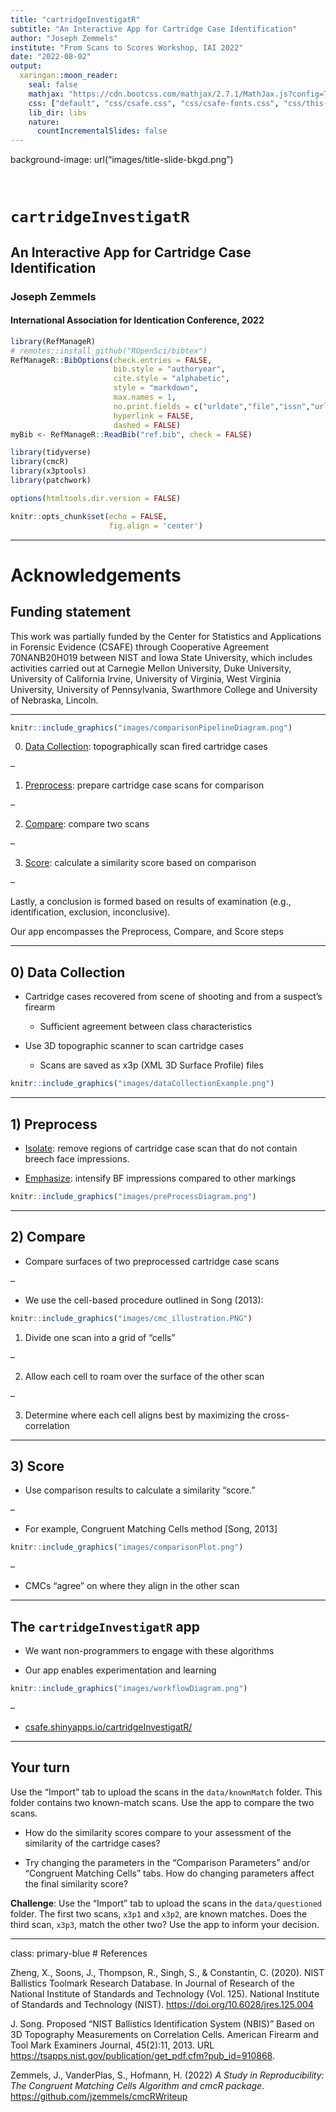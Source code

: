 ```yaml
---
title: "cartridgeInvestigatR"
subtitle: "An Interactive App for Cartridge Case Identification"
author: "Joseph Zemmels"
institute: "From Scans to Scores Workshop, IAI 2022"
date: "2022-08-02"
output:
  xaringan::moon_reader:
    seal: false
    mathjax: "https://cdn.bootcss.com/mathjax/2.7.1/MathJax.js?config=TeX-MML-AM_HTMLorMML"
    css: ["default", "css/csafe.css", "css/csafe-fonts.css", "css/this-presentation.css"]
    lib_dir: libs
    nature:
      countIncrementalSlides: false
---
```


background-image: url("images/title-slide-bkgd.png")

</br>

# `cartridgeInvestigatR`

## An Interactive App for Cartridge Case Identification

### Joseph Zemmels

#### International Association for Identication Conference, 2022

```r
library(RefManageR)
# remotes::install_github("ROpenSci/bibtex")
RefManageR::BibOptions(check.entries = FALSE,
                       bib.style = "authoryear",
                       cite.style = "alphabetic",
                       style = "markdown",
                       max.names = 1,
                       no.print.fields = c("urldate","file","issn","url","keywords","language","abstract"),
                       hyperlink = FALSE,
                       dashed = FALSE)
myBib <- RefManageR::ReadBib("ref.bib", check = FALSE)
```

```r
library(tidyverse)
library(cmcR)
library(x3ptools)
library(patchwork)

options(htmltools.dir.version = FALSE)

knitr::opts_chunk$set(echo = FALSE,
                      fig.align = 'center')
```


---

# Acknowledgements

## Funding statement

This work was partially funded by the Center for Statistics and Applications in Forensic Evidence (CSAFE) through Cooperative Agreement 70NANB20H019 between NIST and Iowa State University, which includes activities carried out at Carnegie Mellon University, Duke University, University of California Irvine, University of Virginia, West Virginia University, University of Pennsylvania, Swarthmore College and University of Nebraska, Lincoln.

---

```r
knitr::include_graphics("images/comparisonPipelineDiagram.png")
```


0) <u>Data Collection</u>: topographically scan fired cartridge cases

--

1) <u>Preprocess</u>: prepare cartridge case scans for comparison

--

2) <u>Compare</u>: compare two scans

--

3) <u>Score</u>: calculate a similarity score based on comparison

--

Lastly, a conclusion is formed based on results of examination (e.g., identification, exclusion, inconclusive).

Our app encompasses the Preprocess, Compare, and Score steps

---

## 0) Data Collection

- Cartridge cases recovered from scene of shooting and from a suspect's firearm

  - Sufficient agreement between class characteristics

- Use 3D topographic scanner to scan cartridge cases

  - Scans are saved as x3p (XML 3D Surface Profile) files

```r
knitr::include_graphics("images/dataCollectionExample.png")
```


---

## 1) Preprocess

- <u>Isolate</u>: remove regions of cartridge case scan that do not contain breech face impressions.

- <u>Emphasize</u>: intensify BF impressions compared to other markings

```r
knitr::include_graphics("images/preProcessDiagram.png")
```


---

## 2) Compare

- Compare surfaces of two preprocessed cartridge case scans

--

- We use the cell-based procedure outlined in Song (2013):

```r
knitr::include_graphics("images/cmc_illustration.PNG")
```

1. Divide one scan into a grid of "cells"

--

2. Allow each cell to roam over the surface of the other scan

--

3. Determine where each cell aligns best by maximizing the cross-correlation


---

## 3) Score

- Use comparison results to calculate a similarity "score."

--

- For example, Congruent Matching Cells method [Song, 2013]

```r
knitr::include_graphics("images/comparisonPlot.png")
```


--

- CMCs "agree" on where they align in the other scan

---

## The `cartridgeInvestigatR` app

- We want non-programmers to engage with these algorithms

- Our app enables experimentation and learning

```r
knitr::include_graphics("images/workflowDiagram.png")
```


--

- [csafe.shinyapps.io/cartridgeInvestigatR/](https://csafe.shinyapps.io/cartridgeInvestigatR/)

---

## Your turn

Use the "Import" tab to upload the scans in the `data/knownMatch` folder.
This folder contains two known-match scans.
Use the app to compare the two scans.

- How do the similarity scores compare to your assessment of the similarity of the cartridge cases?

- Try changing the parameters in the "Comparison Parameters" and/or "Congruent Matching Cells" tabs. How do changing parameters affect the final similarity score?

**Challenge**: Use the "Import" tab to upload the scans in the `data/questioned` folder. The first two scans, `x3p1` and `x3p2`, are known matches. Does the third scan, `x3p3`, match the other two? Use the app to inform your decision.

---
class: primary-blue
# References

Zheng, X., Soons, J., Thompson, R., Singh, S., & Constantin, C. (2020). NIST Ballistics Toolmark Research Database. In Journal of Research of the National Institute of Standards and Technology (Vol. 125). National Institute of Standards and Technology (NIST). [https://doi.org/10.6028/jres.125.004](https://doi.org/10.6028/jres.125.004)

J. Song. Proposed “NIST Ballistics Identification System (NBIS)” Based on 3D Topography Measurements on Correlation Cells. American Firearm and Tool Mark Examiners Journal, 45(2):11, 2013. URL [https://tsapps.nist.gov/publication/get_pdf.cfm?pub_id=910868](https://tsapps.nist.gov/publication/get_pdf.cfm?pub_id=910868).

Zemmels, J., VanderPlas, S., Hofmann, H. (2022) *A Study in Reproducibility: The Congruent Matching Cells Algorithm and cmcR package*. [https://github.com/jzemmels/cmcRWriteup](https://github.com/jzemmels/cmcRWriteup)